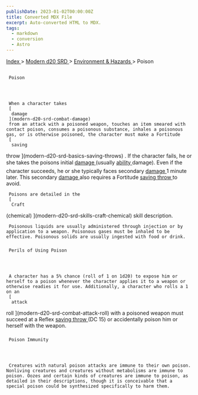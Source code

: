 ```yaml
---
publishDate: 2023-01-02T00:00:00Z
title: Converted MDX File
excerpt: Auto-converted HTML to MDX.
tags:
  - markdown
  - conversion
  - Astro
---
```







[
      Index
     ](-index)
     >
     [
      Modern d20 SRD
     ](modern-d20-srd-index)
     >
     [
      Environment & Hazards
     ](modern-d20-srd-environment-hazards-index)
     > Poison
    





## 
     Poison
    



     When a character takes
     [
      damage
     ](modern-d20-srd-combat-damage)
     from an attack with a poisoned weapon, touches an item smeared with contact poison, consumes a poisonous substance, inhales a poisonous gas, or is otherwise poisoned, the character must make a Fortitude
     [
      saving
  throw
     ](modern-d20-srd-basics-saving-throws)
     . If the character fails, he or she takes the poisons initial
     [
      damage
     ](modern-d20-srd-combat-damage)
     (usually
     [
      ability
     ](modern-d20-srd-basics-ability-scores)
     damage). Even if the character succeeds, he or she typically faces secondary
     [
      damage
     ](modern-d20-srd-combat-damage)
     1 minute later. This secondary
     [
      damage
     ](modern-d20-srd-combat-damage)
     also requires a Fortitude
     [
      saving
  throw
     ](modern-d20-srd-basics-saving-throws)
     to avoid.
    



     Poisons are detailed in the
     [
      Craft
  (chemical)
     ](modern-d20-srd-skills-craft-chemical)
     skill description.
    



     Poisonous liquids are usually administered through injection or by application to a weapon. Poisonous gases must be inhaled to be effective. Poisonous solids are usually ingested with food or drink.
    


### 
     Perils of Using Poison
    



     A character has a 5% chance (roll of 1 on 1d20) to expose him or herself to a poison whenever the character applies it to a weapon or otherwise readies it for use. Additionally, a character who rolls a 1 on an
     [
      attack
  roll
     ](modern-d20-srd-combat-attack-roll)
     with a poisoned weapon must succeed at a Reflex
     [
      saving
  throw
     ](modern-d20-srd-basics-saving-throws)
     (DC 15) or accidentally poison him or herself with the weapon.
    


### 
     Poison Immunity
    



     Creatures with natural poison attacks are immune to their own poison. Nonliving creatures and creatures without metabolisms are immune to poison. Oozes and certain kinds of creatures are immune to poison, as detailed in their descriptions, though it is conceivable that a special poison could be synthesized specifically to harm them.
    




